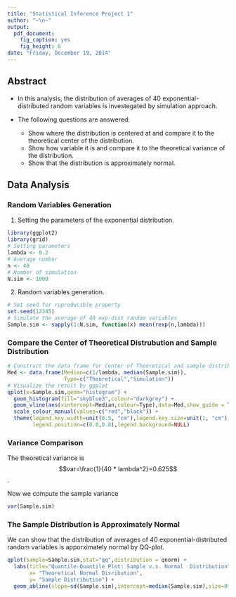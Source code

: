 ```yaml
---
title: "Statistical Inference Project 1"
author: "~\n~"
output:
  pdf_document:
    fig_caption: yes
    fig_height: 6
date: "Friday, December 19, 2014"
---
```


## Abstract
* In this analysis, the distribution of averages of 40 exponential-distributed random variables is investegated by simulation approach.

* The following questions are answered:
    + Show where the distribution is centered at and compare it to the theoretical center of the distribution.
    + Show how variable it is and compare it to the theoretical variance of the distribution.
    + Show that the distribution is approximately normal.

## Data Analysis

### Random Variables Generation

1. Setting the parameters of the exponential distribution.
```r
library(ggplot2)
library(grid)
# Setting parameters
lambda <- 0.2
# Average number
n <- 40
# Number of simulation
N.sim <- 1000
```

2. Random variables generation.
```r
# Set seed for ruproducible property
set.seed(12345)
# Simulate the average of 40 exp-dist random variables
Sample.sim <- sapply(1:N.sim, function(x) mean(rexp(n,lambda)))
```

### Compare the Center of Theoretical Distrubution and Sample Distribution

```r
# Construct the data frame for Center of Theoretical and sample distribution
Med <- data.frame(Median=c(1/lambda, median(Sample.sim)), 
                  Type=c("Theoretical","Simulation"))
# Visualize the result by ggplot
qplot(x=Sample.sim,geom="histogram") + 
  geom_histogram(fill="skyblue3",colour="darkgrey") + 
  geom_vline(aes(xintercept=Median,colour=Type),data=Med,show_guide = T,size=0.8) +
  scale_colour_manual(values=c("red","black")) + 
  theme(legend.key.width=unit(0.5, "cm"),legend.key.size=unit(1, "cm"),
        legend.position=c(0.8,0.8),legend.background=NULL)
```

### Variance Comparison

The theoretical variance is 
$$var=\frac{1}{40 * lambda^2}=0.625$$. 

Now we compute the sample variance
```r
var(Sample.sim)
```

### The Sample Distribution is Approximately Normal

We can show that the distribution of averages of 40 exponential-distributed random variables is apporximately normal by QQ-plot.
```r
qplot(sample=Sample.sim,stat="qq",distribution = qnorm) + 
  labs(title="Quantile-Quantile Plot: Sample v.s. Normal  Distribution",
       x= "Theoretical Normal Disribution",
       y= "Sample Distribution") + 
  geom_abline(slope=sd(Sample.sim),intercept=median(Sample.sim),size=0.8,colour="red")
```
